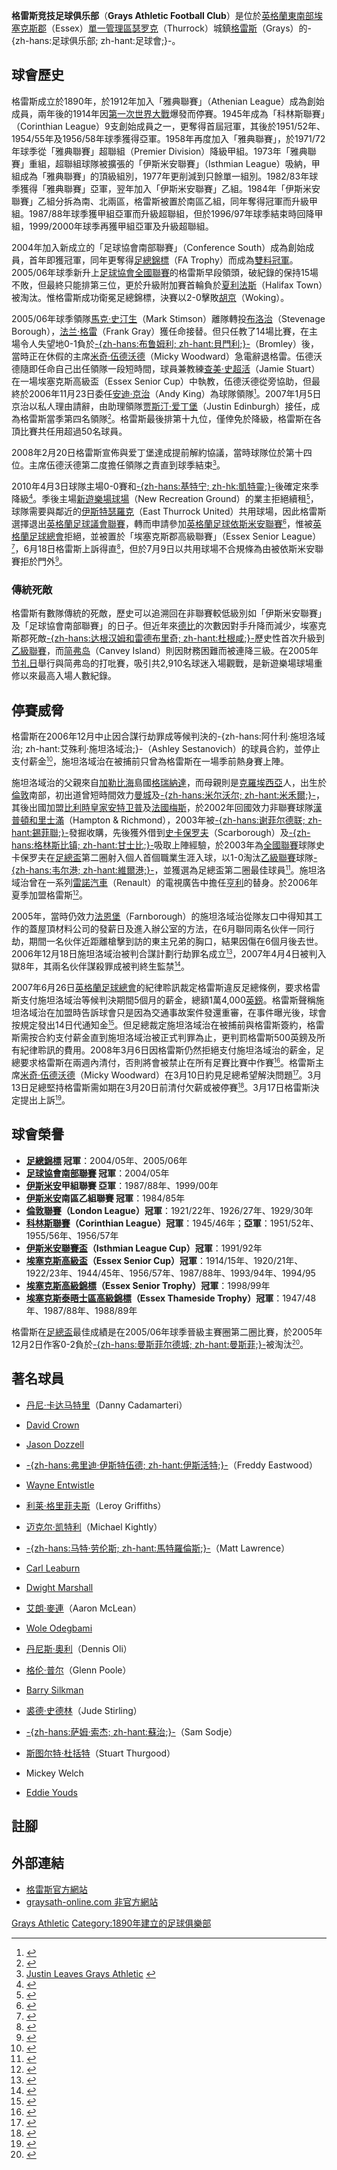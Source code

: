 {{noteTA
|1=zh-hans:德比; zh-hant:打吡;
|2=zh-hans:节礼日; zh-hant:拆禮物日;
|3=zh-hans:施坦洛域治; zh-hant:施坦洛域治;
}}
{{Football club infobox 
| clubname   = 格雷斯<br />''Grays Athletic''
| image      = [[File:Grays_AFC2.png|180px]] 
| fullname   = 格雷斯竞技足球俱乐部<br />Grays Athletic Football Club 
| nickname   = ''The Gravelmen''、''The Blues'' 
| founded    = 1890年 
| ground     = Rookery Hill〈共用〉 
| city       = [[瑟罗克|瑟罗克]]、[[格雷斯|格雷斯]] 
| capacity   = 4,000人（160 坐席） 
| owner      = 安迪·史禾路
| chairman   = [[約翰·蒙卻|約翰·蒙卻]]
| mgrtitle   = 領隊 
| manager    = [[朱利安·迪斯|朱利安·迪斯]]<ref>{{cite news |language=en |url=http://news.bbc.co.uk/sport2/hi/football/teams/g/grays_athletic/8257886.stm |title=Dicks appointed new Grays manager |publisher=[[BBC|BBC]] Sport |date=2009-09-16 |accessdate=2010-07-12 |archive-date=2009-09-23 |archive-url=https://web.archive.org/web/20090923105419/http://news.bbc.co.uk/sport2/hi/football/teams/g/grays_athletic/8257886.stm |dead-url=no }}</ref>
| league   = {{English football updater|GraysAth}}
| season   = {{English football updater|GraysAth2}}
| position = {{English football updater|GraysAth3}}
| pattern_la1=|pattern_b1=_thinwhitesides|pattern_ra1=
| leftarm1=99ddff|body1=99ddff|rightarm1=99ddff|shorts1=99ddff|socks1=99ddff
| pattern_la2=|pattern_b2=|pattern_ra2=
| leftarm2=ffff00|body2=ffff00|rightarm2=ffff00|shorts2=ffff00|socks2=ffff00
|}}

'''格雷斯竞技足球俱乐部'''（'''Grays Athletic Football Club'''）是位於[[英格蘭|英格蘭]][[东英格兰|東南部]][[埃塞克斯郡|埃塞克斯郡]]（Essex）[[單一管理區|單一管理區]][[瑟罗克|瑟罗克]]（Thurrock）城鎮[[格雷斯|格雷斯]]（Grays）的-{zh-hans:足球俱乐部; zh-hant:足球會;}-。

==球會歷史==
格雷斯成立於1890年，於1912年加入「雅典聯賽」（Athenian League）成為創始成員，兩年後的1914年因[[第一次世界大戰|第一次世界大戰]]爆發而停賽。1945年成為「科林斯聯賽」（Corinthian League）9支創始成員之一，更奪得首屆冠軍，其後於1951/52年、1954/55年及1956/58年球季獲得亞軍。1958年再度加入「雅典聯賽」，於1971/72年球季從「雅典聯賽」超聯組（Premier Division）降級甲組。1973年「雅典聯賽」重組，超聯組球隊被擴張的「伊斯米安聯賽」（Isthmian League）吸納，甲組成為「雅典聯賽」的頂級組別，1977年更削減到只餘單一組別。1982/83年球季獲得「雅典聯賽」亞軍，翌年加入「伊斯米安聯賽」乙組。1984年「伊斯米安聯賽」乙組分拆為南、北兩區，格雷斯被置於南區乙組，同年奪得冠軍而升級甲組。1987/88年球季獲甲組亞軍而升級超聯組，但於1996/97年球季結束時回降甲組，1999/2000年球季再獲甲組亞軍及升級超聯組。

2004年加入新成立的「足球協會南部聯賽」（Conference South）成為創始成員，首年即獲冠軍，同年更奪得[[英格蘭足總錦標|足總錦標]]（FA Trophy）而成為[[雙料冠軍|雙料冠軍]]。2005/06年球季新升上[[英格蘭足球協會全國聯賽|足球協會全國聯賽]]的格雷斯早段領頭，破紀錄的保持15場不敗，但最終只能排第三位，更於升級附加賽首輪負於[[夏利法斯足球俱乐部|夏利法斯]]（Halifax Town）被淘汰。惟格雷斯成功衛冕足總錦標，決賽以2-0擊敗[[胡京足球俱乐部|胡京]]（Woking）。

2005/06年球季領隊[[馬克·史汀生|馬克·史汀生]]（Mark Stimson）離隊轉投[[布洛治足球俱乐部|布洛治]]（Stevenage Borough），[[法兰·格雷|法兰·格雷]]（Frank Gray）獲任命接替。但只任教了14場比賽，在主場令人失望地0-1負於[[布魯姆利足球俱樂部|-{zh-hans:布鲁姆利; zh-hant:貝門利;}-]]（Bromley）後，當時正在休假的主席[[米奇·伍德沃德|米奇·伍德沃德]]（Micky Woodward）急電辭退格雷。伍德沃德隨即任命自己出任領隊一段短時間，球員兼教練[[查美·史超活|查美·史超活]]（Jamie Stuart）在一場埃塞克斯高級盃（Essex Senior Cup）中執教，伍德沃德從旁協助，但最終於2006年11月23日委任[[安迪·京治|安迪·京治]]（Andy King）為球隊領隊<small><ref>{{Cite web |url=http://news.bbc.co.uk/sport2/hi/football/teams/g/grays_athletic/6175880.stm |title=Grays appoint King as new manager |accessdate=2008-03-07 |archive-date=2016-03-07 |archive-url=https://web.archive.org/web/20160307053503/http://news.bbc.co.uk/sport2/hi/football/teams/g/grays_athletic/6175880.stm |dead-url=no }}</ref></small>。2007年1月5日京治以私人理由請辭，由助理領隊[[贾斯汀·爱丁堡|贾斯汀·爱丁堡]]（Justin Edinburgh）接任，成為格雷斯當季第四名領隊<small><ref>{{Cite web |url=http://news.bbc.co.uk/sport2/hi/football/teams/g/grays_athletic/6233725.stm |title=Edinburgh replaces King at Grays |accessdate=2008-03-07 |archive-date=2007-01-25 |archive-url=https://web.archive.org/web/20070125182612/http://news.bbc.co.uk/sport2/hi/football/teams/g/grays_athletic/6233725.stm |dead-url=no }}</ref></small>。格雷斯最後排第十九位，僅倖免於降級，格雷斯在各頂比賽共任用超過50名球員。

2008年2月20日格雷斯宣佈與爱丁堡達成提前解約協議，當時球隊位於第十四位。主席伍德沃德第二度擔任領隊之責直到球季結束<small><ref>[http://www.graysathletic.co.uk/news/archives/002411.html Justin Leaves Grays Athletic] {{webarchive|url=https://web.archive.org/web/20080725050008/http://www.graysathletic.co.uk/news/archives/002411.html |date=2008-07-25 }}</ref></small>。

2010年4月3日球隊主場0-0賽和[[基特宁足球俱乐部|-{zh-hans:基特宁; zh-hk:凱特靈;}-]]後確定來季降級<small><ref>{{cite news |language=en |url=http://news.bbc.co.uk/sport2/hi/football/eng_conf/8583771.stm |title=Grays Athletic 0-0 Kettering Town |publisher=[[BBC|BBC]] Sport |date=2010-04-03 |accessdate=2010-04-05 |archive-date=2010-04-06 |archive-url=https://web.archive.org/web/20100406071919/http://news.bbc.co.uk/sport2/hi/football/eng_conf/8583771.stm |dead-url=no }}</ref></small>。季後主場[[新遊樂場球場|新遊樂場球場]]（New Recreation Ground）的業主拒絕續租<small><ref>{{cite news |language=en |url=http://news.bbc.co.uk/sport2/hi/football/teams/g/grays_athletic/8616977.stm |title=Grays Athletic set to leave New Rec home |publisher=[[BBC|BBC]] Sport |date=2010-04-13 |accessdate=2010-06-16 |archive-date=2010-04-17 |archive-url=https://web.archive.org/web/20100417002435/http://news.bbc.co.uk/sport2/hi/football/teams/g/grays_athletic/8616977.stm |dead-url=no }}</ref></small>，球隊需要與鄰近的[[East_Thurrock_United_F.C.|伊斯特瑟羅克]]（East Thurrock United）共用球場，因此格雷斯選擇退出[[英格蘭足球議會聯賽|英格蘭足球議會聯賽]]，轉而申請參加[[英格蘭足球依斯米安聯賽|英格蘭足球依斯米安聯賽]]<small><ref>{{cite news |language=en |url=http://news.bbc.co.uk/sport2/hi/football/teams/g/grays_athletic/8677734.stm |title=Grays Athletic apply to join Ryman Premier League |publisher=[[BBC|BBC]] Sport |date=2010-05-12 |accessdate=2010-06-16 |archive-date=2010-05-19 |archive-url=https://web.archive.org/web/20100519021950/http://news.bbc.co.uk/sport2/hi/football/teams/g/grays_athletic/8677734.stm |dead-url=no }}</ref></small>，惟被[[英格蘭足球總會|英格蘭足球總會]]拒絕，並被置於「埃塞克斯郡高級聯賽」（Essex Senior League）<small><ref>{{cite news |language=en |url=http://news.bbc.co.uk/sport2/hi/football/eng_conf/8688859.stm |title=Grays Athletic to find out which league they will be in |publisher=[[BBC|BBC]] Sport |date=2010-06-14 |accessdate=2010-06-16 |archive-date=2011-02-02 |archive-url=https://web.archive.org/web/20110202234633/http://news.bbc.co.uk/sport2/hi/football/eng_conf/8688859.stm |dead-url=no }}</ref></small>，6月18日格雷斯上訴得直<small><ref>{{cite news |language=en |url=http://news.bbc.co.uk/sport2/hi/football/teams/g/grays_athletic/8747465.stm |title=Grays Athletic win Ryman League appeal |publisher=[[BBC|BBC]] Sport |date=2010-06-18 |accessdate=2010-07-12 |archive-date=2010-07-09 |archive-url=https://web.archive.org/web/20100709110942/http://news.bbc.co.uk/sport2/hi/football/teams/g/grays_athletic/8747465.stm |dead-url=no }}</ref></small>，但於7月9日以共用球場不合規條為由被依斯米安聯賽拒於門外<small><ref>{{cite news |language=en |url=http://news.bbc.co.uk/sport2/hi/football/eng_conf/8803380.stm |title=Grays Athletic refused Ryman League entry |publisher=[[BBC|BBC]] Sport |date=2010-07-09 |accessdate=2010-07-12 |archive-date=2010-07-12 |archive-url=https://web.archive.org/web/20100712085633/http://news.bbc.co.uk/sport2/hi/football/eng_conf/8803380.stm |dead-url=no }}</ref></small>。

===傳統死敵===
格雷斯有數隊傳統的死敵，歷史可以追溯回在非聯賽較低級別如「伊斯米安聯賽」及「足球協會南部聯賽」的日子。但近年來[[同城打吡|德比]]的次數因對手升降而減少，埃塞克斯郡死敵[[达根汉姆和雷德布里奇足球俱乐部|-{zh-hans:达根汉姆和雷德布里奇; zh-hant:杜根咸;}-]]歷史性首次升級到[[英格蘭足球乙級聯賽|乙級聯賽]]，而[[简弗岛足球俱乐部|简弗岛]]（Canvey Island）則因財務困難而被連降三級。在2005年[[节礼日|节礼日]]舉行與简弗岛的打吡賽，吸引共2,910名球迷入場觀戰，是新遊樂場球場重修以來最高入場人數紀錄。

==停賽威脅==
格雷斯在2006年12月中止因合謀行劫罪成等候判決的-{zh-hans:阿什利·施坦洛域治; zh-hant:艾殊利·施坦洛域治;}-（Ashley Sestanovich）的球員合約，並停止支付薪金<small><ref>{{Cite web |url=http://news.bbc.co.uk/sport2/hi/football/teams/g/grays_athletic/5223736.stm |title=Sestanovich leaves Grays Athletic |accessdate=2008-03-18 |archive-date=2009-11-17 |archive-url=https://web.archive.org/web/20091117165444/http://news.bbc.co.uk/sport2/hi/football/teams/g/grays_athletic/5223736.stm |dead-url=no }}</ref></small>，施坦洛域治在被捕前只曾為格雷斯在一場季前熱身賽上陣。

施坦洛域治的父親來自[[加勒比海|加勒比海]]島國[[格瑞納達|格瑞納達]]，而母親則是[[克羅埃西亞|克羅埃西亞]]人，出生於[[倫敦|倫敦]]南部，初出道曾短時間效力[[曼城足球俱乐部|曼城]]及[[米尔沃尔足球俱乐部|-{zh-hans:米尔沃尔; zh-hant:米禾爾;}-]]，其後出國加盟[[比利時|比利時]][[皇家安特卫普足球俱乐部|皇家安特卫普]]及[[法國|法國]][[梅斯足球俱乐部|梅斯]]，於2002年回國效力非聯賽球隊[[漢普頓和里士滿足球俱樂部|漢普頓和里士滿]]（Hampton & Richmond），2003年被[[谢菲尔德联足球俱乐部|-{zh-hans:谢菲尔德联; zh-hant:錫菲聯;}-]]發掘收購，先後獲外借到[[史卡保罗夫足球俱乐部|史卡保罗夫]]（Scarborough）及[[格林斯比镇足球俱乐部|-{zh-hans:格林斯比镇; zh-hant:甘士比;}-]]吸取上陣經驗，於2003年為[[英格蘭足球協會全國聯賽|全國聯賽]]球隊史卡保罗夫在[[英格蘭足總盃|足總盃]]第二圈射入個人首個職業生涯入球，以1-0淘汰[[英格蘭足球乙級聯賽|乙級聯賽]]球隊[[韦尔港足球俱乐部|-{zh-hans:韦尔港; zh-hant:維爾港;}-]]，並獲選為足總盃第二圈最佳球員<small><ref>{{Cite web |url=http://news.bbc.co.uk/sport2/hi/football/teams/s/scarborough/3332683.stm |title=Sestanovich lives the dream |accessdate=2008-03-18 |archive-date=2008-03-11 |archive-url=https://web.archive.org/web/20080311201856/http://news.bbc.co.uk/sport2/hi/football/teams/s/scarborough/3332683.stm |dead-url=no }}</ref></small>。施坦洛域治曾在一系列[[雷诺|雷諾汽車]]（Renault）的電視廣告中擔任[[蒂埃里·亨利|亨利]]的替身。於2006年夏季加盟格雷斯<small><ref>{{Cite web |url=http://news.bbc.co.uk/sport2/hi/football/teams/g/grays_athletic/5067684.stm |title=Sestanovich seals switch to Grays |accessdate=2008-03-18 |archive-date=2006-12-20 |archive-url=https://web.archive.org/web/20061220230011/http://news.bbc.co.uk/sport2/hi/football/teams/g/grays_athletic/5067684.stm |dead-url=no }}</ref></small>。

2005年，當時仍效力[[法恩堡足球俱乐部|法恩堡]]（Farnborough）的施坦洛域治從隊友口中得知其工作的蓋屋頂材料公司的發薪日及進入辦公室的方法，在6月聯同兩名伙伴一同行劫，期間一名伙伴近距離槍擊到訪的東主兄弟的胸口，結果因傷在6個月後去世。2006年12月18日施坦洛域治被判合謀計劃行劫罪名成立<small><ref>{{Cite web |url=http://news.bbc.co.uk/2/hi/uk_news/england/london/6191217.stm |title=Footballer convicted over robbery |accessdate=2008-03-18 |archive-date=2008-03-09 |archive-url=https://web.archive.org/web/20080309214852/http://news.bbc.co.uk/2/hi/uk_news/england/london/6191217.stm |dead-url=no }}</ref></small>，2007年4月4日被判入獄8年，其兩名伙伴謀殺罪成被判終生監禁<small><ref>{{Cite web |url=http://news.bbc.co.uk/2/hi/uk_news/england/london/6525967.stm |title=Fatal robbery footballer jailed |accessdate=2008-03-18 |archive-date=2008-03-09 |archive-url=https://web.archive.org/web/20080309225019/http://news.bbc.co.uk/2/hi/uk_news/england/london/6525967.stm |dead-url=no }}</ref></small>。

2007年6月26日[[英格蘭足球總會|英格蘭足球總會]]的紀律聆訊裁定格雷斯違反足總條例，要求格雷斯支付施坦洛域治等候判決期間5個月的薪金，總額1萬4,000[[英鎊|英鎊]]。格雷斯聲稱施坦洛域治在加盟時告訴球會只是因為交通事故案件發還重審，在事件曝光後，球會按規定發出14日代通知金<small><ref>{{Cite web |url=http://news.bbc.co.uk/sport2/hi/football/teams/g/grays_athletic/6242168.stm |title=Grays forced to pay Sestanovich |accessdate=2008-03-18 |archive-date=2008-03-13 |archive-url=https://web.archive.org/web/20080313141505/http://news.bbc.co.uk/sport2/hi/football/teams/g/grays_athletic/6242168.stm |dead-url=no }}</ref></small>。但足總裁定施坦洛域治在被捕前與格雷斯簽約，格雷斯需按合約支付薪金直到施坦洛域治被正式判罪為止，更判罰格雷斯500英鎊及所有紀律聆訊的費用。2008年3月6日因格雷斯仍然拒絕支付施坦洛域治的薪金，足總要求格雷斯在兩週內清付，否則將會被禁止在所有足賽比賽中作賽<small><ref>{{Cite web |url=http://news.bbc.co.uk/2/hi/uk_news/england/essex/7280939.stm |title=Club refuses to pay jailed player |accessdate=2008-03-18 |archive-date=2008-03-09 |archive-url=https://web.archive.org/web/20080309203046/http://news.bbc.co.uk/2/hi/uk_news/england/essex/7280939.stm |dead-url=no }}</ref></small>。格雷斯主席[[米奇·伍德沃德|米奇·伍德沃德]]（Micky Woodward）在3月10日約見足總希望解決問題<small><ref>{{Cite web |url=http://news.bbc.co.uk/sport2/hi/football/teams/g/grays_athletic/7292078.stm |title=Grays confident of end to FA row |accessdate=2008-03-18 |archive-date=2016-03-07 |archive-url=https://web.archive.org/web/20160307052522/http://news.bbc.co.uk/sport2/hi/football/teams/g/grays_athletic/7292078.stm |dead-url=no }}</ref></small>。3月13日足總堅持格雷斯需如期在3月20日前清付欠薪或被停賽<small><ref>{{Cite web |url=http://news.bbc.co.uk/sport2/hi/football/teams/g/grays_athletic/7294711.stm |title=Grays will face suspension - FA |accessdate=2008-03-18 |archive-date=2008-03-23 |archive-url=https://web.archive.org/web/20080323040854/http://news.bbc.co.uk/sport2/hi/football/teams/g/grays_athletic/7294711.stm |dead-url=no }}</ref></small>。3月17日格雷斯決定提出上訴<small><ref>{{Cite web |url=http://news.bbc.co.uk/sport2/hi/football/teams/g/grays_athletic/7301136.stm |title=Grays appeal against FA decision |accessdate=2008-03-18 |archive-date=2008-03-23 |archive-url=https://web.archive.org/web/20080323040859/http://news.bbc.co.uk/sport2/hi/football/teams/g/grays_athletic/7301136.stm |dead-url=no }}</ref></small>。

==球會榮譽==
* '''[[英格蘭足總錦標|足總錦標]] 冠軍'''：2004/05年、2005/06年
* '''[[英格蘭足球協會南部聯賽|足球協會南部聯賽]] 冠軍'''：2004/05年
* '''[[英格蘭足球依斯米安聯賽|伊斯米安]]甲組聯賽 亞軍'''：1987/88年、1999/00年
* '''[[英格蘭足球依斯米安聯賽|伊斯米安]]南區乙組聯賽 冠軍'''：1984/85年
* '''[[倫敦聯賽|倫敦聯賽]]（London League）冠軍'''：1921/22年、1926/27年、1929/30年
* '''[[科林斯聯賽|科林斯聯賽]]（Corinthian League）冠軍'''：1945/46年；'''亞軍'''：1951/52年、1955/56年、1956/57年
* '''[[伊斯米安聯賽盃|伊斯米安聯賽盃]]（Isthmian League Cup）冠軍'''：1991/92年
* '''[[埃塞克斯高級盃|埃塞克斯高級盃]]（Essex Senior Cup）冠軍'''：1914/15年、1920/21年、1922/23年、1944/45年、1956/57年、1987/88年、1993/94年、1994/95
* '''[[埃塞克斯高級錦標|埃塞克斯高級錦標]]（Essex Senior Trophy）冠軍'''：1998/99年
* '''[[埃塞克斯泰晤士區高級錦標|埃塞克斯泰晤士區高級錦標]]（Essex Thameside Trophy）冠軍'''：1947/48年、1987/88年、1988/89年

格雷斯在[[英格蘭足總盃|足總盃]]最佳成績是在2005/06年球季晉級主賽圈第二圈比賽，於2005年12月2日作客0-2負於[[曼斯菲尔德城足球俱乐部|-{zh-hans:曼斯菲尔德城; zh-hant:曼斯菲;}-]]被淘汰<small><ref>{{Cite web |url=http://www.graysath-online.com/stats/matchdetails.php?id=166 |title=Mansfield Town vs. Grays Athletic |accessdate=2008-03-07 |archive-date=2009-02-01 |archive-url=https://web.archive.org/web/20090201073927/http://www.graysath-online.com/stats/matchdetails.php?id=166 |dead-url=no }}</ref></small>。

==著名球員==
{{col-begin}}
{{col-3}}
* {{flagicon|ENG}} [[丹尼·卡达马特里|丹尼·卡达马特里]]（Danny Cadamarteri）
* {{flagicon|ENG}} [[David_Crown|David Crown]]
* {{flagicon|ENG}} [[Jason_Dozzell|Jason Dozzell]]
* {{flagicon|WAL}} [[弗里迪·伊斯特伍德|-{zh-hans:弗里迪·伊斯特伍德; zh-hant:伊斯活特;}-]]（Freddy Eastwood）
* {{flagicon|ENG}} [[Wayne_Entwistle|Wayne Entwistle]]
* {{flagicon|ENG}} [[利莱·格里菲夫斯|利莱·格里菲夫斯]]（Leroy Griffiths）
* {{flagicon|ENG}} [[迈克尔·凯特利|迈克尔·凯特利]]（Michael Kightly）

{{col-3}}
* {{flagicon|ENG}} [[马特·劳伦斯|-{zh-hans:马特·劳伦斯; zh-hant:馬特羅倫斯;}-]]（Matt Lawrence）
* {{flagicon|ENG}} [[Carl_Leaburn|Carl Leaburn]]
* {{flagicon|JAM}} [[Dwight_Marshall|Dwight Marshall]]
* {{flagicon|ENG}} [[艾朗·麥連|艾朗·麥連]]（Aaron McLean）
* {{flagicon|NGR}} [[Wole_Odegbami|Wole Odegbami]]
* {{flagicon|ENG}} [[丹尼斯·奧利|丹尼斯·奧利]]（Dennis Oli）
* {{flagicon|ENG}} [[格伦·普尔|格伦·普尔]]（Glenn Poole）

{{col-3}}
* {{flagicon|ENG}} [[Barry_Silkman|Barry Silkman]]
* {{flagicon|ENG}} [[裘德·史德林|裘德·史德林]]（Jude Stirling）
* {{flagicon|NGR}} [[萨姆·索杰|-{zh-hans:萨姆·索杰; zh-hant:蘇治;}-]]（Sam Sodje）
* {{flagicon|ENG}} [[斯图尔特·杜括特|斯图尔特·杜括特]]（Stuart Thurgood）
* {{flagicon|BAR}} Mickey Welch
* {{flagicon|ENG}} [[Eddie_Youds|Eddie Youds]]

{{col-end}}

==註腳==
{{reflist}}

==外部連結==
* [https://web.archive.org/web/20070101013056/http://www.graysathletic.co.uk/ 格雷斯官方網站]
* [https://web.archive.org/web/20080409085705/http://www.graysath-online.com/news/ graysath-online.com 非官方網站]

[[Category:艾塞克斯郡足球俱樂部|Grays Athletic]]
[[Category:1890年建立的足球俱樂部|Category:1890年建立的足球俱樂部]]